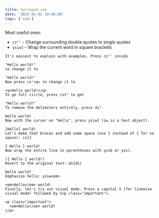 ```yaml
---
title: Surround.vim
date: '2025-01-01 10:00:00'
tags: ['vim']
---
```


Most useful ones:

- `cs"'` - Change surrounding double quotes to single quotes
- `ysiw]` - Wrap the current word in square brackets

```
It's easiest to explain with examples. Press cs"' inside

"Hello world!"
to change it to

'Hello world!'
Now press cs'<q> to change it to

<q>Hello world!</q>
To go full circle, press cst" to get

"Hello world!"
To remove the delimiters entirely, press ds".

Hello world!
Now with the cursor on "Hello", press ysiw] (iw is a text object).

[Hello] world!
Let's make that braces and add some space (use } instead of { for no space): cs]{

{ Hello } world!
Now wrap the entire line in parentheses with yssb or yss).

({ Hello } world!)
Revert to the original text: ds{ds)

Hello world!
Emphasize hello: ysiw<em>

<em>Hello</em> world!
Finally, let's try out visual mode. Press a capital V (for linewise visual mode) followed by S<p class="important">.

<p class="important">
  <em>Hello</em> world!
</p>
```
